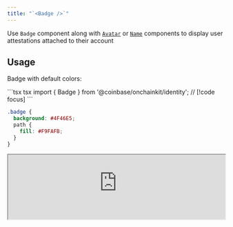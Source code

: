 ```yaml
---
title: "`<Badge />`"
---
```


Use `Badge` component along with [`Avatar`](/onchainkit/identity/avatar) or [`Name`](/onchainkit/identity/name) components to display user attestations attached to their account

## Usage

Badge with default colors:

<CodeGroup>
```tsx tsx
import { Badge } from '@coinbase/onchainkit/identity';
<Badge className="badge" /> // [!code focus]
```

```css css
.badge {
  background: #4F46E5;
  path {
    fill: #F9FAFB;
  }
}
```
</CodeGroup>

<iframe
  src="https://684b5e62b1ff46bc5bf83966-aijszlfakk.chromatic.com/iframe.html?args=&id=onchainkit-identity-badge--default-identity&viewMode=story&dark=true&hero=true"
  width="100%"
  height="auto"
/>
{/* <App>
  <Badge className="badge" />
</App> */}

Badge with custom colors:

```tsx
import { Badge } from '@coinbase/onchainkit/identity';
<Badge className="bg-blue-400 border-white"/> // [!code focus]
```

<iframe
  src="https://684b5e62b1ff46bc5bf83966-aijszlfakk.chromatic.com/iframe.html?args=&id=onchainkit-identity-badge--custom-color&viewMode=story&dark=true&hero=true"
  width="100%"
  height="auto"
/>
{/* <App>
  <Badge className="bg-blue-400 border-white"/>
</App> */}

## Badge with Tooltip

You can enable a tooltip for the attestation badge to provide context about what the badge represents:

```tsx
// @noErrors: 2657
import { Badge } from '@coinbase/onchainkit/identity';

<Badge 
  tooltip={true} // [!code focus]
  className="badge"
/>
```

<iframe
  src="https://684b5e62b1ff46bc5bf83966-aijszlfakk.chromatic.com/iframe.html?args=&id=onchainkit-identity-badge--tooltip&viewMode=story&dark=true&hero=true"
  width="100%"
  height="auto"
/>
{/* <App>
  <Badge tooltip={true} className="badge" />
</App> */}

With custom tooltip text:

```tsx
// @noErrors: 2657
import { Badge } from '@coinbase/onchainkit/identity';

<Badge 
  tooltip="Coinbase Verified Account" // [!code focus]
  className="badge"
/>
```

<iframe
  src="https://684b5e62b1ff46bc5bf83966-aijszlfakk.chromatic.com/iframe.html?args=&id=onchainkit-identity-badge--custom-tooltip&viewMode=story&dark=true&hero=true"
  width="100%"
  height="auto"
/>
{/* <App>
  <Badge tooltip="Coinbase Verified Account" className="badge" />
</App> */}

## Props

[`BadgeReact`](/onchainkit/identity/types#badgereact)

| Prop | Type | Description |
|------|------|-------------|
| `className` | `string` | Optional className override for top span element |
| `tooltip` | `boolean \| string` | Controls whether the badge shows a tooltip on hover. When `true`, displays the attestation name. When a string is provided, shows that custom text instead. Defaults to `false` |

## Badge on `<Name />` and `<Avatar />`

Badge with [`<Name />`](/onchainkit/identity/name), best used when [`<Name />`](/onchainkit/identity/name) are displayed alongside [`<Avatar />`](/onchainkit/identity/avatar) components.

In both examples we use the Coinbase [Verified Account](https://base.easscan.org/schema/view/0xf8b05c79f090979bf4a80270aba232dff11a10d9ca55c4f88de95317970f0de9) schema ID to show the Coinbase verified badge on the Name and Avatar components.

```tsx
// @noErrors: 2657
import { base } from 'viem/chains';
import { Badge, Name, Identity } from '@coinbase/onchainkit/identity';

const address = '0x838aD0EAE54F99F1926dA7C3b6bFbF617389B4D9';
const COINBASE_VERIFIED_ACCOUNT_SCHEMA_ID =
  '0xf8b05c79f090979bf4a80270aba232dff11a10d9ca55c4f88de95317970f0de9';

<Identity
  className="bg-transparent"
  schemaId={COINBASE_VERIFIED_ACCOUNT_SCHEMA_ID}
  address={address}
>
  <Name address={address}>
    <Badge tooltip={true} /> {/* With tooltip that shows attestation name */}
  </Name>
</Identity>
```

<iframe
  src="https://684b5e62b1ff46bc5bf83966-aijszlfakk.chromatic.com/iframe.html?args=&id=onchainkit-identity-badge--badge-on-name&viewMode=story&dark=true&hero=true"
  width="100%"
  height="auto"
/>
{/* <App>
  <Identity
    className="bg-transparent"
    schemaId="0xf8b05c79f090979bf4a80270aba232dff11a10d9ca55c4f88de95317970f0de9"
  >
    <Name address="0x838aD0EAE54F99F1926dA7C3b6bFbF617389B4D9">
      <Badge tooltip={true} />
    </Name>
  </Identity>
</App> */}

Badge with [`<Avatar />`](/onchainkit/identity/avatar), best used when [`<Avatar />`](/onchainkit/identity/avatar) is not paired with any labels.

```tsx
// @noErrors: 2657
import { base } from 'viem/chains';
import { Avatar, Badge, Identity } from '@coinbase/onchainkit/identity';

const address = '0x838aD0EAE54F99F1926dA7C3b6bFbF617389B4D9';
const COINBASE_VERIFIED_ACCOUNT_SCHEMA_ID =
  '0xf8b05c79f090979bf4a80270aba232dff11a10d9ca55c4f88de95317970f0de9';

<Identity
  className="bg-transparent"
  schemaId={COINBASE_VERIFIED_ACCOUNT_SCHEMA_ID}
>
  <Avatar address={address}>
    <Badge tooltip="Verified by Coinbase" /> {/* With custom tooltip text */}
  </Avatar>
</Identity>
```

<iframe
  src="https://684b5e62b1ff46bc5bf83966-aijszlfakk.chromatic.com/iframe.html?args=&id=onchainkit-identity-badge--badge-on-avatar&viewMode=story&dark=true&hero=true"
  width="100%"
  height="auto"
/>
{/* <App>
  <Identity schemaId="0xf8b05c79f090979bf4a80270aba232dff11a10d9ca55c4f88de95317970f0de9" className="bg-transparent">
    <Avatar address="0x838aD0EAE54F99F1926dA7C3b6bFbF617389B4D9">
      <Badge tooltip="Verified by Coinbase" />
    </Avatar>
  </Identity>
</App> */}



<PolicyBanner />